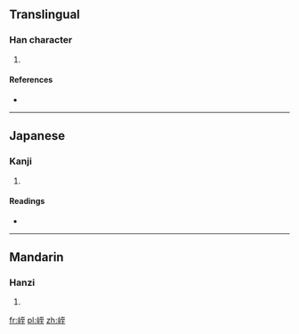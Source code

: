==Translingual==

===Han character===
{{Han char|rn=46|rad=山|as=06|sn=9|four=2171<sub>4</sub>|canj=山一戈土 (UMIG)}}

# {{defn|Han|sort=山06}}

====References====
* {{Han ref|kx=0310.180|dkj=08029|dj=0610.130|hdz=10770.080|uh=5CCC|ud=23756|bh=CE7B|bd=52859}}

----

==Japanese==

===Kanji===
{{ja-kanji|grade=|rs=山06}}

# {{defn|lang=ja|sort=山06}}

====Readings====
* {{ja-readings|on=[[てつ]] (tetsu), [[でち]] (dechi)|kun=}}

----

==Mandarin==

===Hanzi===
{{cmn-hanzi|pin=[[dié]] ([[die2]])|wg=tieh<sup>2</sup>}}

# {{defn|lang=cmn|sort=山06}}

[[fr:峌]]
[[pl:峌]]
[[zh:峌]]